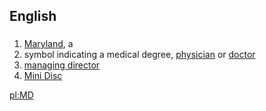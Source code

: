 ==English==

==={{Abbreviation}}===
#[[Maryland]], a {{USstate}}
#symbol indicating a medical degree, [[physician]] or [[doctor]]
#[[managing director]]
#[[Mini Disc]]

[[pl:MD]]